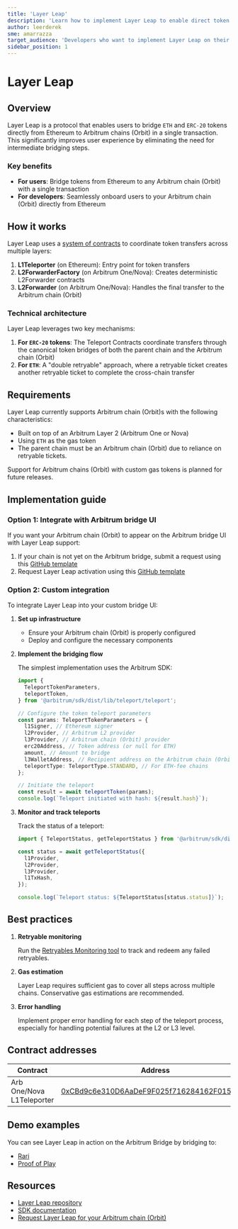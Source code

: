```yaml
---
title: 'Layer Leap'
description: 'Learn how to implement Layer Leap to enable direct token bridging from Ethereum to Arbitrum chain (Orbit)s'
author: leerderek
sme: amarrazza
target_audience: 'Developers who want to implement Layer Leap on their Arbitrum chain (Orbit)'
sidebar_position: 1
---
```


# Layer Leap

## Overview

Layer Leap is a protocol that enables users to bridge `ETH` and `ERC-20` tokens directly from Ethereum to Arbitrum chains (Orbit) in a single transaction. This significantly improves user experience by eliminating the need for intermediate bridging steps.

### Key benefits

- **For users**: Bridge tokens from Ethereum to any Arbitrum chain (Orbit) with a single transaction
- **For developers**: Seamlessly onboard users to your Arbitrum chain (Orbit) directly from Ethereum

## How it works

Layer Leap uses a [system of contracts](https://github.com/OffchainLabs/l1-l3-teleport-contracts) to coordinate token transfers across multiple layers:

1. **L1Teleporter** (on Ethereum): Entry point for token transfers
2. **L2ForwarderFactory** (on Arbitrum One/Nova): Creates deterministic L2Forwarder contracts
3. **L2Forwarder** (on Arbitrum One/Nova): Handles the final transfer to the Arbitrum chain (Orbit)

### Technical architecture

Layer Leap leverages two key mechanisms:

1. **For `ERC-20` tokens**: The Teleport Contracts coordinate transfers through the canonical token bridges of both the parent chain and the Arbitrum chain (Orbit)
2. **For `ETH`**: A "double retryable" approach, where a retryable ticket creates another retryable ticket to complete the cross-chain transfer

## Requirements

Layer Leap currently supports Arbitrum chain (Orbit)s with the following characteristics:

- Built on top of an Arbitrum Layer 2 (Arbitrum One or Nova)
- Using `ETH` as the gas token
- The parent chain must be an Arbitrum chain (Orbit) due to reliance on retryable tickets.

Support for Arbitrum chains (Orbit) with custom gas tokens is planned for future releases.

## Implementation guide

### Option 1: Integrate with Arbitrum bridge UI

If you want your Arbitrum chain (Orbit) to appear on the Arbitrum bridge UI with Layer Leap support:

1. If your chain is not yet on the Arbitrum bridge, submit a request using this [GitHub template](https://github.com/OffchainLabs/arbitrum-token-bridge/issues/new?assignees=&labels=feat%2Ctriage&projects=&template=add-orbit-chain-request.yml&title=%5Bfeat%5D%3A+)
2. Request Layer Leap activation using this [GitHub template](https://github.com/offchainlabs/arbitrum-token-bridge/issues/new?assignees=&labels=feat%2ctriage&projects=&template=add-layerleap-request.yml&title=%5bfeat%5d%3a+enable+layer+leap+for+%3corbit+chain%3e)

### Option 2: Custom integration

To integrate Layer Leap into your custom bridge UI:

1. **Set up infrastructure**

   - Ensure your Arbitrum chain (Orbit) is properly configured
   - Deploy and configure the necessary components

2. **Implement the bridging flow**

   The simplest implementation uses the Arbitrum SDK:

   ```typescript
   import {
     TeleportTokenParameters,
     teleportToken,
   } from '@arbitrum/sdk/dist/lib/teleport/teleport';

   // Configure the token teleport parameters
   const params: TeleportTokenParameters = {
     l1Signer, // Ethereum signer
     l2Provider, // Arbitrum L2 provider
     l3Provider, // Arbitrum chain (Orbit) provider
     erc20Address, // Token address (or null for ETH)
     amount, // Amount to bridge
     l3WalletAddress, // Recipient address on the Arbitrum chain (Orbit)
     teleportType: TeleportType.STANDARD, // For ETH-fee chains
   };

   // Initiate the teleport
   const result = await teleportToken(params);
   console.log(`Teleport initiated with hash: ${result.hash}`);
   ```

3. **Monitor and track teleports**

   Track the status of a teleport:

   ```typescript
   import { TeleportStatus, getTeleportStatus } from '@arbitrum/sdk/dist/lib/teleport/status';

   const status = await getTeleportStatus({
     l1Provider,
     l2Provider,
     l3Provider,
     l1TxHash,
   });

   console.log(`Teleport status: ${TeleportStatus[status.status]}`);
   ```

## Best practices

1. **Retryable monitoring**

   Run the [Retryables Monitoring tool](https://github.com/OffchainLabs/arb-retryables-monitoring) to track and redeem any failed retryables.

2. **Gas estimation**

   Layer Leap requires sufficient gas to cover all steps across multiple chains. Conservative gas estimations are recommended.

3. **Error handling**

   Implement proper error handling for each step of the teleport process, especially for handling potential failures at the L2 or L3 level.

## Contract addresses

| Contract                  | Address                                                                                                               |
| ------------------------- | --------------------------------------------------------------------------------------------------------------------- |
| Arb One/Nova L1Teleporter | [0xCBd9c6e310D6AaDeF9F025f716284162F0158992](https://etherscan.io/address/0xCBd9c6e310D6AaDeF9F025f716284162F0158992) |

## Demo examples

You can see Layer Leap in action on the Arbitrum Bridge by bridging to:

- [Rari](https://bridge.arbitrum.io/?destinationChain=rari-mainnet&sourceChain=ethereum)
- [Proof of Play](https://bridge.arbitrum.io/?destinationChain=pop-apex&sourceChain=ethereum)

## Resources

- [Layer Leap repository](https://github.com/OffchainLabs/l1-l3-teleport-contracts)
- [SDK documentation](https://www.npmjs.com/package/@arbitrum/sdk/v/3.5.1-teleporter.0)
- [Request Layer Leap for your Arbitrum chain (Orbit)](https://github.com/OffchainLabs/arbitrum-token-bridge/issues/new?assignees=&labels=feat,triage&projects=&template=add-layerleap-request.yml&title=[feat])
